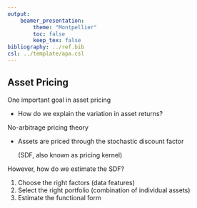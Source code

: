 ```yaml
---
output:
    beamer_presentation:
        theme: "Montpellier"
        toc: false
        keep_tex: false
bibliography: ../ref.bib
csl: ../template/apa.csl
---
```


## Asset Pricing

One important goal in asset pricing

- How do we explain the variation in asset returns?

No-arbitrage pricing theory

- Assets are priced through the stochastic discount
  factor

  (SDF, also known as pricing kernel)

However, how do we estimate the SDF?

1. Choose the right factors (data features)
1. Select the right portfolio (combination of
   individual assets)
1. Estimate the functional form
